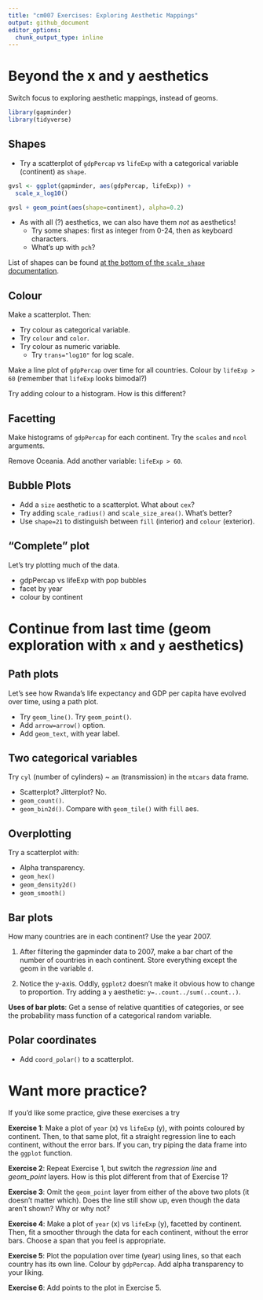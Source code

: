 ```yaml
---
title: "cm007 Exercises: Exploring Aesthetic Mappings"
output: github_document
editor_options: 
  chunk_output_type: inline
---
```




# Beyond the x and y aesthetics

Switch focus to exploring aesthetic mappings, instead of geoms. 

```r
library(gapminder)
library(tidyverse)
```


## Shapes

- Try a scatterplot of `gdpPercap` vs `lifeExp` with a categorical variable (continent) as `shape`.

```r
gvsl <- ggplot(gapminder, aes(gdpPercap, lifeExp)) +
  scale_x_log10()

gvsl + geom_point(aes(shape=continent), alpha=0.2)
```

- As with all (?) aesthetics, we can also have them _not_ as aesthetics!
    - Try some shapes: first as integer from 0-24, then as keyboard characters.
    - What's up with `pch`?

List of shapes can be found [at the bottom of the `scale_shape` documentation](https://ggplot2.tidyverse.org/reference/scale_shape.html).

## Colour

Make a scatterplot. Then:

- Try colour as categorical variable.
- Try `colour` and `color`. 
- Try colour as numeric variable.
    - Try `trans="log10"` for log scale.


Make a line plot of `gdpPercap` over time for all countries. Colour by `lifeExp > 60` (remember that `lifeExp` looks bimodal?)


Try adding colour to a histogram. How is this different?

## Facetting

Make histograms of `gdpPercap` for each continent. Try the `scales` and `ncol` arguments. 

Remove Oceania. Add another variable: `lifeExp > 60`. 

## Bubble Plots

- Add a `size` aesthetic to a scatterplot. What about `cex`?
- Try adding `scale_radius()` and `scale_size_area()`. What's better?
- Use `shape=21` to distinguish between `fill` (interior) and `colour` (exterior).

## "Complete" plot

Let's try plotting much of the data.

- gdpPercap vs lifeExp with pop bubbles
- facet by year
- colour by continent



# Continue from last time (geom exploration with `x` and `y` aesthetics)

## Path plots

Let's see how Rwanda's life expectancy and GDP per capita have evolved over time, using a path plot.

- Try `geom_line()`. Try `geom_point()`.
- Add `arrow=arrow()` option.
- Add `geom_text`, with year label. 


## Two categorical variables

Try `cyl` (number of cylinders) ~ `am` (transmission) in the `mtcars` data frame.

- Scatterplot? Jitterplot? No.
- `geom_count()`.
- `geom_bin2d()`. Compare with `geom_tile()` with `fill` aes.

## Overplotting

Try a scatterplot with:

- Alpha transparency.
- `geom_hex()`
- `geom_density2d()`
- `geom_smooth()`


## Bar plots

How many countries are in each continent? Use the year 2007.

1. After filtering the gapminder data to 2007, make a bar chart of the number of countries in each continent. Store everything except the geom in the variable `d`.



2. Notice the y-axis. Oddly, `ggplot2` doesn't make it obvious how to change to proportion. Try adding a `y` aesthetic: `y=..count../sum(..count..)`.



__Uses of bar plots__: Get a sense of relative quantities of categories, or see the probability mass function of a categorical random variable.



## Polar coordinates

- Add `coord_polar()` to a scatterplot.


# Want more practice?

If you'd like some practice, give these exercises a try

__Exercise 1__: Make a plot of `year` (x) vs `lifeExp` (y), with points coloured by continent. Then, to that same plot, fit a straight regression line to each continent, without the error bars. If you can, try piping the data frame into the `ggplot` function.

__Exercise 2__: Repeat Exercise 1, but switch the _regression line_ and _geom\_point_ layers. How is this plot different from that of Exercise 1?

__Exercise 3__: Omit the `geom_point` layer from either of the above two plots (it doesn't matter which). Does the line still show up, even though the data aren't shown? Why or why not?

__Exercise 4__: Make a plot of `year` (x) vs `lifeExp` (y), facetted by continent. Then, fit a smoother through the data for each continent, without the error bars. Choose a span that you feel is appropriate.

__Exercise 5__: Plot the population over time (year) using lines, so that each country has its own line. Colour by `gdpPercap`. Add alpha transparency to your liking. 

__Exercise 6__: Add points to the plot in Exercise 5.
